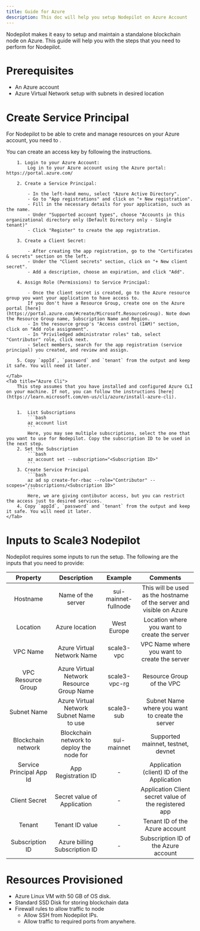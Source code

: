 ```yaml
---
title: Guide for Azure
description: This doc will help you setup Nodepilot on Azure Account
---
```


Nodepilot makes it easy to setup and maintain a standalone blockchain node on Azure. This guide will help you with the steps that you need to perform for Nodepilot.

# Prerequisites

- An Azure account
- Azure Virtual Network setup with subnets in desired location

# Create Service Principal

For Nodepilot to be able to crete and manage resources on your Azure account, you need to .

You can create an access key by following the instructions.

<Tabs>
    <Tab title="Azure Console">

        1. Login to your Azure Account:
            Log in to your Azure account using the Azure portal: https://portal.azure.com/

        2. Create a Service Principal:

            - In the left-hand menu, select "Azure Active Directory".
            - Go to "App registrations" and click on "+ New registration".
            - Fill in the necessary details for your application, such as the name.
            - Under "Supported account types", choose "Accounts in this organizational directory only (Default Directory only - Single tenant)"
            - Click "Register" to create the app registration.

        3. Create a Client Secret:

            - After creating the app registration, go to the "Certificates & secrets" section on the left.
            - Under the "Client secrets" section, click on "+ New client secret".
            - Add a description, choose an expiration, and click "Add".

        4. Assign Role (Permissions) to Service Principal:

            - Once the client secret is created, go to the Azure resource group you want your application to have access to.
            If you don't have a Resource Group, create one on the Azure portal [here](https://portal.azure.com/#create/Microsoft.ResourceGroup). Note down the Resource Group name, Subscription Name and Region.
            - In the resource group's "Access control (IAM)" section, click on "Add role assignment".
            - In "Priviledged administrator roles" tab, select "Contributor" role, click next.
            - Select members, search for the app registration (service principal) you created, and review and assign.

        5. Copy `appId`, `password` and `tenant` from the output and keep it safe. You will need it later.

    </Tab>
    <Tab title="Azure Cli">
        This step assumes that you have installed and configured Azure CLI on your machine. If not, you can follow the instructions [here](https://learn.microsoft.com/en-us/cli/azure/install-azure-cli).


        1.  List Subscriptions
            ```bash
            az account list
            ```
            Here, you may see multiple subscriptions, select the one that you want to use for Nodepilot. Copy the subscription ID to be used in the next step.
        2. Set the Subscription
            ```bash
            az account set --subscription="<Subscription ID>"
            ```
        3. Create Service Principal
            ```bash
            az ad sp create-for-rbac --role="Contributor" --scopes="/subscriptions/<Subscription ID>"
            ```
            Here, we are giving contibutor access, but you can restrict the access just to desired services.
        4. Copy `appId`, `password` and `tenant` from the output and keep it safe. You will need it later.
    </Tab>

</Tabs>

# Inputs to Scale3 Nodepilot

Nodepilot requires some inputs to run the setup. The following are the inputs that you need to provide:

|         Property         |                Description                |       Example        |                               Comments                               |
| :----------------------: | :---------------------------------------: | :------------------: | :------------------------------------------------------------------: |
|         Hostname         |            Name of the server             | sui-mainnet-fullnode | This will be used as the hostname of the server and visible on Azure |
|         Location         |              Azure location               |     West Europe      |             Location where you want to create the server             |
|         VPC Name         |        Azure Virtual Network Name         |      scale3-vpc      |             VPC Name where you want to create the server             |
|    VPC Resource Group    | Azure Virtual Network Resource Group Name |    scale3-vpc-rg     |                      Resource Group of the VPC                       |
|       Subnet Name        | Azure Virtual Network Subnet Name to use  |      scale3-sub      |           Subnet Name where you want to create the server            |
|    Blockchain network    | Blockchain network to deploy the node for |     sui-mainnet      |                  Supported mainnet, testnet, devnet                  |
| Service Principal App Id |            App Registration ID            |          -           |              Application (client) ID of the Application              |
|      Client Secret       |        Secret value of Application        |          -           |        Application Client secret value of the registered app         |
|          Tenant          |              Tenant ID value              |          -           |                    Tenant ID of the Azure account                    |
|     Subscription ID      |       Azure billing Subscription ID       |          -           |                 Subscription ID of the Azure account                 |

# Resources Provisioned

- Azure Linux VM with 50 GB of OS disk.
- Standard SSD Disk for storing blockchain data
- Firewall rules to allow traffic to node
  - Allow SSH from Nodepilot IPs.
  - Allow traffic to required ports from anywhere.
